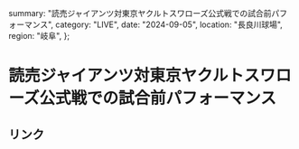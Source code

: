   summary: "読売ジャイアンツ対東京ヤクルトスワローズ公式戦での試合前パフォーマンス",
  category: "LIVE",
  date: "2024-09-05",
  location: "長良川球場",
  region: "岐阜",
};

# 読売ジャイアンツ対東京ヤクルトスワローズ公式戦での試合前パフォーマンス

## リンク

